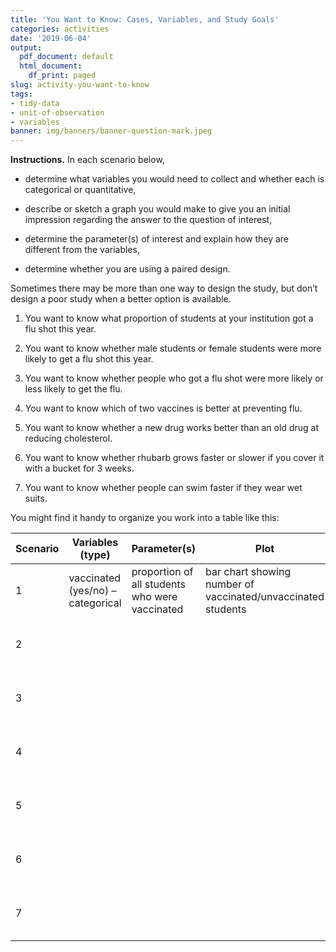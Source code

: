 ```yaml
---
title: 'You Want to Know: Cases, Variables, and Study Goals'
categories: activities
date: '2019-06-04'
output:
  pdf_document: default
  html_document:
    df_print: paged
slug: activity-you-want-to-know
tags:
- tidy-data
- unit-of-observation
- variables
banner: img/banners/banner-question-mark.jpeg
---
```


\pagestyle{empty}

**Instructions.**  In each scenario below, 

* determine what variables you would need to collect and whether each is categorical or quantitative, 

* describe or sketch a graph you would make to give you an initial impression
regarding the answer to the question of interest,

* determine the parameter(s) of interest and explain how they are different
from the variables, 

<!-- * and state the null and alternative hypotheses if you are going to -->
<!-- do a hypothesis test, -->

* determine whether you are using a paired design.

Sometimes there may be more than one way to design the study, but don't 
design a poor study when a better option is available.

1. You want to know what proportion of students at your institution got a flu shot this year.

1. You want to know whether male students or female students were more likely to get a flu shot this year.

1. You want to know whether people who got a flu shot were more likely or less likely to get the flu.

1. You want to know which of two vaccines is better at preventing flu.

1. You want to know whether a new drug works better than an old drug at reducing cholesterol.

1. You want to know whether rhubarb grows faster or slower if you cover it with a bucket for 3 weeks.

1. You want to know whether people can swim faster if they wear wet suits.

You might find it handy to organize you work into a table like this:

Scenario | Variables (type) | Parameter(s)  | Plot           | Paired?
-------- | ---------------- | ------------- | -------------- | -------------
1        | vaccinated (yes/no) -- categorical | proportion of all students who were vaccinated | bar chart showing number of vaccinated/unvaccinated students | no
2 | | |  <BR><BR><BR><BR> \vspace*{0.25in}
3 | | |  <BR><BR><BR><BR> \vspace*{0.25in}
4 | | |  <BR><BR><BR><BR> \vspace*{0.25in}
5 | | |  <BR><BR><BR><BR> \vspace*{0.25in}
6 | | |  <BR><BR><BR><BR> \vspace*{0.25in}
7 | | |  <BR><BR><BR><BR> \vspace*{0.25in}

